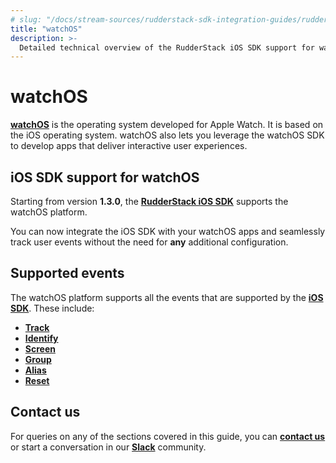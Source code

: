```yaml
---
# slug: "/docs/stream-sources/rudderstack-sdk-integration-guides/rudderstack-ios-sdk"
title: "watchOS"
description: >-
  Detailed technical overview of the RudderStack iOS SDK support for watchOS.
---
```


# watchOS

[**watchOS**](https://developer.apple.com/watchos/) is the operating system developed for Apple Watch. It is based on the iOS operating system. watchOS also lets you leverage the watchOS SDK to develop apps that deliver interactive user experiences.

## iOS SDK support for watchOS

Starting from version <strong>1.3.0</strong>, the [**RudderStack iOS SDK**](https://rudderstack.com/docs/stream-sources/rudderstack-sdk-integration-guides/rudderstack-ios-sdk/) supports the watchOS platform. 

<div class="successBlock">

You can now integrate the iOS SDK with your watchOS apps and seamlessly track user events without the need for <strong>any</strong> additional configuration.
</div>

## Supported events

The watchOS platform supports all the events that are supported by the [**iOS SDK**](https://rudderstack.com/docs/stream-sources/rudderstack-sdk-integration-guides/rudderstack-ios-sdk/). These include:

* [**Track**](https://rudderstack.com/docs/stream-sources/rudderstack-sdk-integration-guides/rudderstack-ios-sdk/#track)
* [**Identify**](https://rudderstack.com/docs/stream-sources/rudderstack-sdk-integration-guides/rudderstack-ios-sdk/#identify)
* [**Screen**](https://rudderstack.com/docs/stream-sources/rudderstack-sdk-integration-guides/rudderstack-ios-sdk/#screen)
* [**Group**](https://rudderstack.com/docs/stream-sources/rudderstack-sdk-integration-guides/rudderstack-ios-sdk/#group)
* [**Alias**](https://rudderstack.com/docs/stream-sources/rudderstack-sdk-integration-guides/rudderstack-ios-sdk/#alias)
* [**Reset**](https://rudderstack.com/docs/stream-sources/rudderstack-sdk-integration-guides/rudderstack-ios-sdk/#reset)

## Contact us

For queries on any of the sections covered in this guide, you can [**contact us**](mailto:%20docs@rudderstack.com) or start a conversation in our [**Slack**](https://rudderstack.com/join-rudderstack-slack-community) community.
